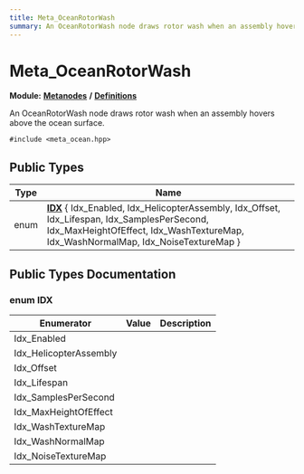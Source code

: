 ```yaml
---
title: Meta_OceanRotorWash
summary: An OceanRotorWash node draws rotor wash when an assembly hovers above the ocean surface. 
---
```


# Meta_OceanRotorWash

**Module:** **[Metanodes](../../modules/metanodes/index.mdx)** **/** **[Definitions](../../modules/metanodes/definitions.mdx)**

An OceanRotorWash node draws rotor wash when an assembly hovers above the ocean surface. 

`#include <meta_ocean.hpp>`

## Public Types

| Type           | Name           |
| -------------- | -------------- |
| enum| **[IDX](#enum-idx)** \{ Idx_Enabled, Idx_HelicopterAssembly, Idx_Offset, Idx_Lifespan, Idx_SamplesPerSecond, Idx_MaxHeightOfEffect, Idx_WashTextureMap, Idx_WashNormalMap, Idx_NoiseTextureMap \} |

## Public Types Documentation

### enum IDX

| Enumerator | Value | Description |
| ---------- | ----- | ----------- |
| Idx_Enabled | |   |
| Idx_HelicopterAssembly | |   |
| Idx_Offset | |   |
| Idx_Lifespan | |   |
| Idx_SamplesPerSecond | |   |
| Idx_MaxHeightOfEffect | |   |
| Idx_WashTextureMap | |   |
| Idx_WashNormalMap | |   |
| Idx_NoiseTextureMap | |   |
